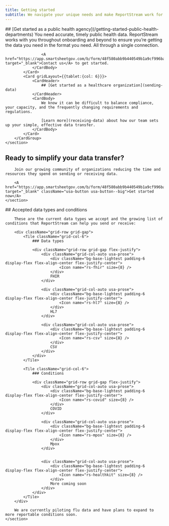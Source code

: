 ```yaml
---
title: Getting started
subtitle: We navigate your unique needs and make ReportStream work for you right from the start
---
```

<HeroWrapper>
    <section className="usa-section grid-container">
        <CardGroup>
            <Card gridLayout={{tablet:{col: 6}}}>
                <CardHeader>
                    ## [Get started as a public health agency](/getting-started-public-health-departments)
                </CardHeader>
                <CardBody>
                    You need accurate, timely public health data. ReportStream works with you throughout onboarding and beyond to ensure you’re getting the data you need in the format you need. All through a single connection. 

                    <A href="https://app.smartsheetgov.com/b/form/48f580abb9b440549b1a9cf996ba6957" target="_blank">Contact us</A> to get started.
                </CardBody>
            </Card>
            <Card gridLayout={{tablet:{col: 6}}}>
                <CardHeader>
                    ## [Get started as a healthcare organization](sending-data)
                </CardHeader>
                <CardBody>
                    We know it can be difficult to balance compliance, your capacity, and the frequently changing requirements and regulations. 

                    [Learn more](receiving-data) about how our team sets up your simple, effective data transfer.
                </CardBody>
            </Card>
        </CardGroup>
    </section>
</HeroWrapper>

<HeroWrapper className="bg-blue-5">
    <section className="usa-section grid-container usa-prose" style={{textAlign: "center"}}>
        <h2 className="font-sans-xl">Ready to simplify your data transfer?</h2>

        Join our growing community of organizations reducing the time and resources they spend on sending or receiving data.

        <A href="https://app.smartsheetgov.com/b/form/48f580abb9b440549b1a9cf996ba6957" target="_blank" className="usa-button usa-button--big">Get started now</A>
    </section>
</HeroWrapper>

<HeroWrapper>
    <section className="usa-section grid-container usa-prose">
        ## Accepted data types and conditions

        These are the current data types we accept and the growing list of conditions that ReportStream can help you send or receive:

        <div className="grid-row grid-gap">
            <Tile className="grid-col-6">
                ### Data types

                <div className="grid-row grid-gap flex-justify">
                    <div className="grid-col-auto usa-prose">
                        <div className="bg-base-lightest padding-6 display-flex flex-align-center flex-justify-center">
                            <Icon name="rs-fhir" size={8} />
                        </div>
                        FHIR
                    </div>

                    <div className="grid-col-auto usa-prose">
                        <div className="bg-base-lightest padding-6 display-flex flex-align-center flex-justify-center">
                            <Icon name="rs-hl7" size={8} />
                        </div>
                        HL7
                    </div>

                    <div className="grid-col-auto usa-prose">
                        <div className="bg-base-lightest padding-6 display-flex flex-align-center flex-justify-center">
                            <Icon name="rs-csv" size={8} />
                        </div>
                        CSV
                    </div>
                </div>
            </Tile>

            <Tile className="grid-col-6">
                ### Conditions

                <div className="grid-row grid-gap flex-justify">
                    <div className="grid-col-auto usa-prose">
                        <div className="bg-base-lightest padding-6 display-flex flex-align-center flex-justify-center">
                            <Icon name="rs-covid" size={8} />
                        </div>
                        COVID
                    </div>

                    <div className="grid-col-auto usa-prose">
                        <div className="bg-base-lightest padding-6 display-flex flex-align-center flex-justify-center">
                            <Icon name="rs-mpox" size={8} />
                        </div>
                        Mpox
                    </div>


                    <div className="grid-col-auto usa-prose">
                        <div className="bg-base-lightest padding-6 display-flex flex-align-center flex-justify-center">
                            <Icon name="rs-healthkit" size={8} />
                        </div>
                        More coming soon
                    </div>
                </div>
            </Tile>
        </div>

        We are currently piloting flu data and have plans to expand to more reportable conditions soon.
    </section>
</HeroWrapper>